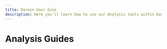 ```yaml
---
title: Darwin User Guie
description: Here you'll learn how to use our Analysis tools within Darwin.
---
```


# Analysis Guides

<Cards>
  <Card
    title="Genetic Variant Detection"
    icon="fa-solid fa-key"
    href="/api-reference"
  />
  <Card
    title="Expression Contract Profiling"
    icon="fa-solid fa-stream"
    href="https://www.nextflow.io"
  />
  <Card
    title="Sequence Alignment"
    icon="fa-solid fa-network-wired"
    href="https://snakemake.readthedocs.io/en/stable/"
  />
  <Card
    title="Biochemical Pathway Exploration"
    icon="fa-solid fa-toolbox"
    href="https://docs.python.org/3/"
  />
</Cards>
